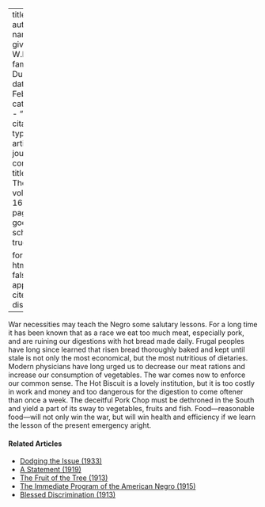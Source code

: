
---
title: 'Food'
author:
  - name:
      given: W.E.B.
      family: Du Bois
date: Feb. 1918
categories: 
  - ""
citation: 
  type: article-journal
  container-title: The Crisis
  volume: 16
  issue: 4
  page: 165
google-scholar: true

format:
  html:
    toc: false
    appendix-cite-as: display
---



War necessities may teach the Negro some salutary lessons. For a long time it has been known that as a race we eat too much meat, especially pork, and are ruining our digestions with hot bread made daily. Frugal peoples have long since learned that risen bread thoroughly baked and kept until stale is not only the most economical, but the most nutritious of dietaries. Modern physicians have long urged us to decrease our meat rations and increase our consumption of vegetables. The war comes now to enforce our common sense. The Hot Biscuit is a lovely institution, but it is too costly in work and money and too dangerous for the digestion to come oftener than once a week. The deceitful Pork Chop must be dethroned in the South and yield a part of its sway to vegetables, fruits and fish. Food---reasonable food---will not only win the war, but will win health and efficiency if we learn the lesson of the present emergency aright.

<!-- Similar articles start here -->
<div  class="clear-wrap"></div>

#### Related Articles

* [Dodging the Issue (1933)](/Volumes/40/02/dodging_the_issue.html)
* [A Statement (1919)](/Volumes/19/01/statement.html)
* [The Fruit of the Tree (1913)](/Volumes/06/05/fruit_of_tree.html)
* [The Immediate Program of the  American Negro (1915)](/Volumes/09/06/immediate_program.html)
* [Blessed Discrimination (1913)](/Volumes/05/04/blesseddiscrimination.html)

<!-- Similar articles end here -->